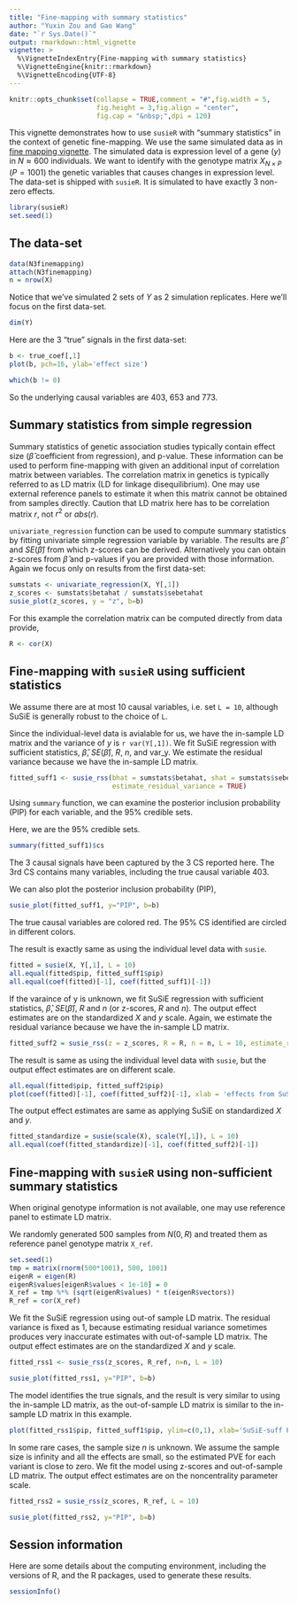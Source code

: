 ```yaml
---
title: "Fine-mapping with summary statistics"
author: "Yuxin Zou and Gao Wang"
date: "`r Sys.Date()`"
output: rmarkdown::html_vignette
vignette: >
  %\VignetteIndexEntry{Fine-mapping with summary statistics}
  %\VignetteEngine{knitr::rmarkdown}
  %\VignetteEncoding{UTF-8}
---
```


```r
knitr::opts_chunk$set(collapse = TRUE,comment = "#",fig.width = 5,
                      fig.height = 3,fig.align = "center",
                      fig.cap = "&nbsp;",dpi = 120)
```

This vignette demonstrates how to use `susieR` with "summary statistics" in the context of genetic fine-mapping. 
We use the same simulated data as in [fine mapping vignette](finemapping.html). The simulated data is expression level of a gene ($y$) in $N \approx 600$ individuals. 
We want to identify with the genotype matrix $X_{N\times P}$ ($P=1001$) the genetic variables that causes changes in expression level. The data-set is shipped with `susieR`. It is simulated to have exactly 3 non-zero effects.

```r
library(susieR)
set.seed(1)
```

## The data-set

```r
data(N3finemapping)
attach(N3finemapping)
n = nrow(X)
```

Notice that we've simulated 2 sets of $Y$ as 2 simulation replicates. Here we'll focus on the first data-set.

```r
dim(Y)
```

Here are the 3 "true" signals in the first data-set:

```r
b <- true_coef[,1]
plot(b, pch=16, ylab='effect size')
```

```r
which(b != 0)
```

So the underlying causal variables are 403, 653 and 773.

## Summary statistics from simple regression

Summary statistics of genetic association studies typically contain effect size ($\hat{\beta}$ coefficient from regression), and p-value. 
These information can be used to perform fine-mapping with given an additional input of correlation matrix between variables.
The correlation matrix in genetics is typically referred to as LD matrix (LD for linkage disequilibrium). 
One may use external reference panels to estimate it when this matrix cannot be obtained from samples directly.
Caution that LD matrix here has to be correlation matrix $r$, not $r^2$ or $abs(r)$.

`univariate_regression` function can be used to compute 
summary statistics by fitting univariate simple regression variable by variable.
The results are $\hat{\beta}$ and $SE(\hat{\beta})$ from which z-scores can be derived. 
Alternatively you can obtain z-scores from $\hat{\beta}$ and p-values if you are provided with those information.
Again we focus only on results from the first data-set:

```r
sumstats <- univariate_regression(X, Y[,1])
z_scores <- sumstats$betahat / sumstats$sebetahat
susie_plot(z_scores, y = "z", b=b)
```

For this example the correlation matrix can be computed directly from data provide,

```r
R <- cor(X)
```

## Fine-mapping with `susieR` using sufficient statistics

We assume there are at most 10 causal variables, i.e. set `L = 10`, although SuSiE is generally robust to the choice of `L`.

Since the individual-level data is avialable for us, we have the in-sample LD matrix and the variance of $y$ is `r var(Y[,1])`. We fit SuSiE regression with sufficient statistics, $\hat{\beta}$, $SE(\hat{\beta})$, $R$, $n$, and var_y. We estimate the residual variance because we have the in-sample LD matrix.

```r
fitted_suff1 <- susie_rss(bhat = sumstats$betahat, shat = sumstats$sebetahat, n = n, R = R, var_y = var(Y[,1]), L = 10,
                          estimate_residual_variance = TRUE)
```

Using `summary` function, we can examine the posterior inclusion probability (PIP) for each variable, and the 95% credible sets. 

Here, we are the 95% credible sets.

```r
summary(fitted_suff1)$cs
```

The 3 causal signals have been captured by the 3 CS reported here. The
3rd CS contains many variables, including the true causal variable
403.

We can also plot the posterior inclusion probability (PIP),

```r
susie_plot(fitted_suff1, y="PIP", b=b)
```

The true causal variables are colored red. The 95% CS identified are circled in different colors.

The result is exactly same as using the individual level data with `susie`.

```r
fitted = susie(X, Y[,1], L = 10)
all.equal(fitted$pip, fitted_suff1$pip)
all.equal(coef(fitted)[-1], coef(fitted_suff1)[-1])
```

If the varaince of y is unknown, we fit SuSiE regression with sufficient statistics, $\hat{\beta}$, $SE(\hat{\beta})$, $R$ and $n$ (or z-scores, $R$ and $n$). The output effect estimates are on the standardized $X$ and $y$ scale. Again, we estimate the residual variance because we have the in-sample LD matrix.

```r
fitted_suff2 = susie_rss(z = z_scores, R = R, n = n, L = 10, estimate_residual_variance = TRUE)
```

The result is same as using the individual level data with `susie`, but the output effect estimates are on different scale.
```r
all.equal(fitted$pip, fitted_suff2$pip)
plot(coef(fitted)[-1], coef(fitted_suff2)[-1], xlab = 'effects from SuSiE', ylab = 'effects from SuSiE-suff', xlim=c(-1,1), ylim=c(-0.3,0.3))
```

The output effect estimates are same as applying SuSiE on standardized $X$ and $y$.

```r
fitted_standardize = susie(scale(X), scale(Y[,1]), L = 10)
all.equal(coef(fitted_standardize)[-1], coef(fitted_suff2)[-1])
```


## Fine-mapping with `susieR` using non-sufficient summary statistics

When original genotype information is not available, one may use reference panel to estimate LD matrix.

We randomly generated 500 samples from $N(0,R)$ and treated them as reference panel genotype matrix `X_ref`.
```r
set.seed(1)
tmp = matrix(rnorm(500*1001), 500, 1001)
eigenR = eigen(R)
eigenR$values[eigenR$values < 1e-10] = 0
X_ref = tmp %*% (sqrt(eigenR$values) * t(eigenR$vectors))
R_ref = cor(X_ref)
```

We fit the SuSiE regression using out-of sample LD matrix. The residual variance is fixed as 1, because estimating residual variance sometimes produces very inaccurate estimates with out-of-sample LD matrix. The output effect estimates are on the standardized $X$ and $y$ scale.

```r
fitted_rss1 <- susie_rss(z_scores, R_ref, n=n, L = 10)
```

```r
susie_plot(fitted_rss1, y="PIP", b=b)
```
The model identifies the true signals, and the result is very similar to using the in-sample LD matrix, as the out-of-sample LD matrix is similar to the in-sample LD matrix in this example.

```r
plot(fitted_rss1$pip, fitted_suff1$pip, ylim=c(0,1), xlab='SuSiE-suff PIP', ylab='SuSiE-RSS PIP')
```

In some rare cases, the sample size $n$ is unknown. We assume the sample size is infinity and all the effects are small, so the estimated PVE for each variant is close to zero. We fit the model using z-scores and out-of-sample LD matrix. The output effect estimates are on the noncentrality parameter scale.

```r
fitted_rss2 = susie_rss(z_scores, R_ref, L = 10)
```

```r
susie_plot(fitted_rss2, y="PIP", b=b)
```

## Session information

Here are some details about the computing environment, including the
versions of R, and the R packages, used to generate these results.

```r
sessionInfo()
```
